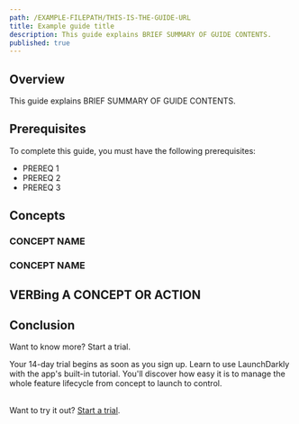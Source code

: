 ```yaml
---
path: /EXAMPLE-FILEPATH/THIS-IS-THE-GUIDE-URL
title: Example guide title
description: This guide explains BRIEF SUMMARY OF GUIDE CONTENTS.
published: true
---
```


## Overview

This guide explains BRIEF SUMMARY OF GUIDE CONTENTS.

## Prerequisites

<!--

This section is optional. If you include it, limit it to highly technical or LaunchDarkly-exclusive things. Do include, "A LaunchDarkly account with Admin or Owner access," don't include "A computer with internet access."

-->

To complete this guide, you must have the following prerequisites:

* PREREQ 1
* PREREQ 2
* PREREQ 3

## Concepts

<!--

This section is optional. Briefly explain concepts (single paragraphs, 3-5 sentences) in 3h-level sections below.

-->

### CONCEPT NAME

<!--

When you explain a concept, consider if there's related documentation, either on the LD docs site or elsewhere on the internet, that might be useful to link to here.

-->

### CONCEPT NAME

## VERBing A CONCEPT OR ACTION

<!--

Continue to use ## and ### to outline different parts of the guide. Depending on whether this is a best practices guide, a tutorial, or something else, you may want to include links to Glitch apps or YouTube videos.

If organizing this part is challenging, ask the docs team for help!

-->

## Conclusion

<!--

Briefly summarize the contents of the guide here, and link to followup or supplemental materials if needed.

-->

<Callout intent="primary">
<CalloutTitle>Want to know more? Start a trial.</CalloutTitle>
<CalloutDescription>

Your 14-day trial begins as soon as you sign up. Learn to use LaunchDarkly with the app's built-in tutorial. You'll discover how easy it is to manage the whole feature lifecycle from concept to launch to control.<br/><br/>

Want to try it out? [Start a trial](https://launchdarkly.com/start-trial/).

</CalloutDescription>
</Callout>
